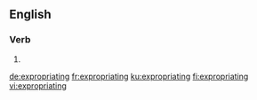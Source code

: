 ==English==

===Verb===
{{head|en|present participle}}

# {{present participle of|expropriate|lang=en|nocat=1}}

[[de:expropriating]]
[[fr:expropriating]]
[[ku:expropriating]]
[[fi:expropriating]]
[[vi:expropriating]]